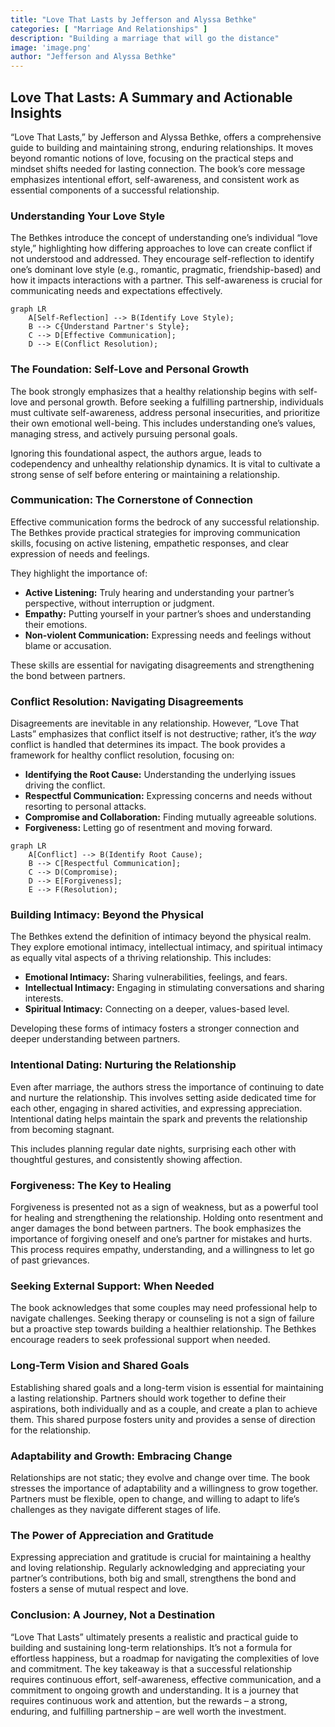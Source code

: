 ```yaml
---
title: "Love That Lasts by Jefferson and Alyssa Bethke"
categories: [ "Marriage And Relationships" ]
description: "Building a marriage that will go the distance"
image: 'image.png'
author: "Jefferson and Alyssa Bethke"
---
```

## Love That Lasts: A Summary and Actionable Insights

"Love That Lasts," by Jefferson and Alyssa Bethke, offers a comprehensive guide to building and maintaining strong, enduring relationships.  It moves beyond romantic notions of love, focusing on the practical steps and mindset shifts needed for lasting connection.  The book's core message emphasizes intentional effort, self-awareness, and consistent work as essential components of a successful relationship.

### Understanding Your Love Style

The Bethkes introduce the concept of understanding one's individual "love style," highlighting how differing approaches to love can create conflict if not understood and addressed.  They encourage self-reflection to identify one's dominant love style (e.g., romantic, pragmatic, friendship-based) and how it impacts interactions with a partner.  This self-awareness is crucial for communicating needs and expectations effectively.

```mermaid
graph LR
    A[Self-Reflection] --> B(Identify Love Style);
    B --> C{Understand Partner's Style};
    C --> D[Effective Communication];
    D --> E(Conflict Resolution);
```


### The Foundation: Self-Love and Personal Growth

The book strongly emphasizes that a healthy relationship begins with self-love and personal growth.  Before seeking a fulfilling partnership, individuals must cultivate self-awareness, address personal insecurities, and prioritize their own emotional well-being.  This includes understanding one's values, managing stress, and actively pursuing personal goals.

Ignoring this foundational aspect, the authors argue, leads to codependency and unhealthy relationship dynamics.  It is vital to cultivate a strong sense of self before entering or maintaining a relationship.

### Communication: The Cornerstone of Connection

Effective communication forms the bedrock of any successful relationship.  The Bethkes provide practical strategies for improving communication skills, focusing on active listening, empathetic responses, and clear expression of needs and feelings.

They highlight the importance of:

* **Active Listening:** Truly hearing and understanding your partner's perspective, without interruption or judgment.
* **Empathy:**  Putting yourself in your partner's shoes and understanding their emotions.
* **Non-violent Communication:** Expressing needs and feelings without blame or accusation.

These skills are essential for navigating disagreements and strengthening the bond between partners.

### Conflict Resolution: Navigating Disagreements

Disagreements are inevitable in any relationship.  However, "Love That Lasts" emphasizes that conflict itself is not destructive; rather, it's the *way* conflict is handled that determines its impact.  The book provides a framework for healthy conflict resolution, focusing on:

* **Identifying the Root Cause:**  Understanding the underlying issues driving the conflict.
* **Respectful Communication:**  Expressing concerns and needs without resorting to personal attacks.
* **Compromise and Collaboration:** Finding mutually agreeable solutions.
* **Forgiveness:** Letting go of resentment and moving forward.


```mermaid
graph LR
    A[Conflict] --> B(Identify Root Cause);
    B --> C[Respectful Communication];
    C --> D(Compromise);
    D --> E[Forgiveness];
    E --> F(Resolution);
```

###  Building Intimacy: Beyond the Physical

The Bethkes extend the definition of intimacy beyond the physical realm.  They explore emotional intimacy, intellectual intimacy, and spiritual intimacy as equally vital aspects of a thriving relationship.  This includes:

* **Emotional Intimacy:** Sharing vulnerabilities, feelings, and fears.
* **Intellectual Intimacy:** Engaging in stimulating conversations and sharing interests.
* **Spiritual Intimacy:**  Connecting on a deeper, values-based level.

Developing these forms of intimacy fosters a stronger connection and deeper understanding between partners.


###  Intentional Dating: Nurturing the Relationship

Even after marriage, the authors stress the importance of continuing to date and nurture the relationship. This involves setting aside dedicated time for each other, engaging in shared activities, and expressing appreciation.  Intentional dating helps maintain the spark and prevents the relationship from becoming stagnant.

This includes planning regular date nights, surprising each other with thoughtful gestures, and consistently showing affection.


###  Forgiveness: The Key to Healing

Forgiveness is presented not as a sign of weakness, but as a powerful tool for healing and strengthening the relationship.  Holding onto resentment and anger damages the bond between partners. The book emphasizes the importance of forgiving oneself and one's partner for mistakes and hurts.  This process requires empathy, understanding, and a willingness to let go of past grievances.

###  Seeking External Support: When Needed

The book acknowledges that some couples may need professional help to navigate challenges.  Seeking therapy or counseling is not a sign of failure but a proactive step towards building a healthier relationship.  The Bethkes encourage readers to seek professional support when needed.

###  Long-Term Vision and Shared Goals

Establishing shared goals and a long-term vision is essential for maintaining a lasting relationship.  Partners should work together to define their aspirations, both individually and as a couple, and create a plan to achieve them.  This shared purpose fosters unity and provides a sense of direction for the relationship.


###  Adaptability and Growth: Embracing Change

Relationships are not static; they evolve and change over time.  The book stresses the importance of adaptability and a willingness to grow together.  Partners must be flexible, open to change, and willing to adapt to life's challenges as they navigate different stages of life.

###  The Power of Appreciation and Gratitude

Expressing appreciation and gratitude is crucial for maintaining a healthy and loving relationship.  Regularly acknowledging and appreciating your partner's contributions, both big and small, strengthens the bond and fosters a sense of mutual respect and love.


###  Conclusion: A Journey, Not a Destination

"Love That Lasts" ultimately presents a realistic and practical guide to building and sustaining long-term relationships.  It's not a formula for effortless happiness, but a roadmap for navigating the complexities of love and commitment.  The key takeaway is that a successful relationship requires continuous effort, self-awareness, effective communication, and a commitment to ongoing growth and understanding.  It is a journey that requires continuous work and attention, but the rewards – a strong, enduring, and fulfilling partnership – are well worth the investment.

